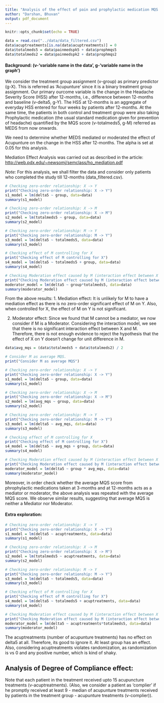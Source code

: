 ```yaml
---
title: "Analysis of the effect of pain and prophylactic medication MQS and acupuncture on headache"
author: "Darshan, Bhuvan"
output: pdf_document
---
```


```r
knitr::opts_chunk$set(echo = TRUE)
```

```r
data = read.csv("../data/data_filtered.csv")
data$acuptreatments[is.na(data$acuptreatments)] = 0
data$totalmeds5 = data$painmedspk5 + data$prophmqs5
data$totalmeds2 = data$painmedspk2 + data$prophmqs2
```

#### Background: (v-'variable name in the data', g-'variable name in the graph')
We consider the treatment group assignment (v-group) as primary predictor (g-X). This is referred as 'Acupunture' since it is a binary treatment group assignment. Our primary ourcome variable is the change in the Headache Severity Score (HSS) after 12-months, i.e., difference between 12-months and baseline (v-delta5, g-Y). The HSS at 12-months is an aggregate of everyday HSS entered for four weeks by patients after 12-months. At the same time, the patients in both control and treatment group were also taking Prophylactic medication (the usual standard medication given for prevention of headache) quantified by the MQS score (v-totalmeds5, g-M) referred as MEDS from now onwards.

We need to determine whether MEDS mediated or moderated the effect of Acupunture on the change in the HSS after 12-months. The alpha is set at 0.05 for this analysis.

Mediation Effect Analysis was carried out as described in the article: [http://web.pdx.edu/~newsomj/semclass/ho_mediation.pdf](http://web.pdx.edu/~newsomj/semclass/ho_mediation.pdf)

_Note:_ For this analysis, we shall filter the data and consider only patients who completed the study till 12-months (data_filtered.csv).

```r
# Checking zero-order relationship: X -> Y
print("Checking zero-order relationship: X -> Y")
s1_model = lm(delta5 ~ group, data=data)
summary(s1_model)

# Checking zero-order relationship: X -> M
print("Checking zero-order relationship: X -> M")
s2_model = lm(totalmeds5 ~ group, data=data)
summary(s2_model)

# Checking zero-order relationship: M -> Y
print("Checking zero-order relationship: M -> Y")
s3_model = lm(delta5 ~ totalmeds5, data=data)
summary(s3_model)

# Checking effect of M controlling for X
print("Checking effect of M controlling for X")
s4_model = lm(delta5 ~ totalmeds5 + group, data=data)
summary(s4_model)

# Checking Moderation effect caused by M (interaction effect between X and M)
print("Checking Moderation effect caused by M (interaction effect between X and M)")
moderator_model = lm(delta5 ~ group*totalmeds5, data=data)
summary(moderator_model)
```

From the above results:
1. Mediation effect: It is unlikely for M to have a mediation effect as there is no zero-order significant effect of M on Y. Also, when controlled for X, the effect of M on Y is not significant.

2. Moderator effect: Since we found that M cannot be a mediator, we now consider if M is a Moderator. Considering the interaction model, we see that there is no significant interaction effect between X and M. Therefore, there is not enough evidence to reject the hypothesis that the effect of X on Y doesn't change for unit difference in M.

```r
data$avg_mqs = (data$totalmeds5 + data$totalmeds2) / 2

# Consider M as average MQS.
print("Consider M as average MQS")

# Checking zero-order relationship: X -> Y
print("Checking zero-order relationship: X -> Y")
s1_model = lm(delta5 ~ group, data=data)
summary(s1_model)

# Checking zero-order relationship: X -> M
print("Checking zero-order relationship: X -> M")
s2_model = lm(avg_mqs ~ group, data=data)
summary(s2_model)

# Checking zero-order relationship: M -> Y
print("Checking zero-order relationship: M -> Y")
s3_model = lm(delta5 ~ avg_mqs, data=data)
summary(s3_model)

# Checking effect of M controlling for X
print("Checking effect of M controlling for X")
s4_model = lm(delta5 ~ avg_mqs + group, data=data)
summary(s4_model)

# Checking Moderation effect caused by M (interaction effect between X and M)
print("Checking Moderation effect caused by M (interaction effect between X and M)")
moderator_model = lm(delta5 ~ group * avg_mqs, data=data)
summary(moderator_model)
```

Moreover, in order check whether the average MQS score from phrophylactic medications taken at 3-months and at 12-months acts as a mediator or moderator, the above analysis was repeated with the average MQS score. We observe similar results, suggesting that average MQS is neither a Mediator nor Moderator.

#### Extra exploration:
```r
# Checking zero-order relationship: X -> Y
print("Checking zero-order relationship: X -> Y")
s1_model = lm(delta5 ~ acuptreatments, data=data)
summary(s1_model)

# Checking zero-order relationship: X -> M
print("Checking zero-order relationship: X -> M")
s2_model = lm(totalmeds5 ~ acuptreatments, data=data)
summary(s2_model)

# Checking zero-order relationship: M -> Y
print("Checking zero-order relationship: M -> Y")
s3_model = lm(delta5 ~ totalmeds5, data=data)
summary(s3_model)

# Checking effect of M controlling for X
print("Checking effect of M controlling for X")
s4_model = lm(delta5 ~ totalmeds5 + acuptreatments, data=data)
summary(s4_model)

# Checking Moderation effect caused by M (interaction effect between X and M)
print("Checking Moderation effect caused by M (interaction effect between X and M)")
moderator_model = lm(delta5 ~ acuptreatments*totalmeds5, data=data)
summary(moderator_model)
```

The acuptreatments (number of acupunture treatments) has no effect on delta5 at all. Therefore, its good to ignore it. At least group has an effect. Also, considering acuptreatments violates randomization, as randomization is vs 0 and any positive number, which is kind of shaky.

## Analysis of Degree of Compliance effect:
Note that each patient in the treatment received upto 15 acupuncture treatments (v-acuptreatments). (Also, we consider a patient as 'complier' if he promptly received at least 9 - median of acupunture treatments received by patients in the treatment group - acupunture treatments (v-complier)).

